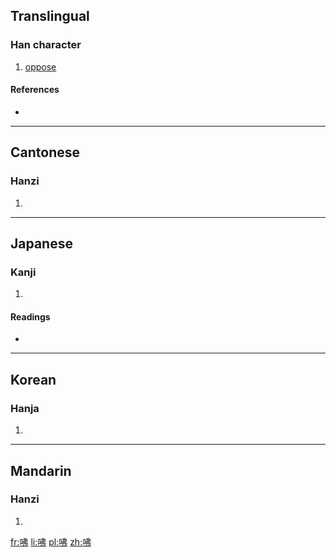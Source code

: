 ==Translingual==

===Han character===
{{Han char|rn=30|rad=口|as=05|sn=8|four=6502<sub>7</sub>|canj=口中中弓 (RLLN)}}

# [[oppose]]

====References====
* {{Han ref|kx=0184.130|dkj=03486|dj=0403.120|hdz=10609.070|uh=5488|ud=21640|bh=CBE0|bd=52192}}

----

==Cantonese==

===Hanzi===
{{yue-hanzi|jyut=|y=fat1}}

# {{defn|lang=yue|sort=口05}}

----

==Japanese==

===Kanji===
{{ja-kanji|grade=|rs=口05}}

# {{defn|lang=ja|sort=口05}}

====Readings====
* {{ja-readings|on=[[ふつ]] (futsu), [[ぶち]] (buchi), [[ひつ]] (hitsu), [[びち]] (bichi)|kun=[[たがう]] (tagau), [[いな]] (ina)}}

----

==Korean==

===Hanja===
{{ko-hanja|hangeul=불|rv=bul|mr=pul}}

# {{defn|lang=ko|sort=口05}}

----

==Mandarin==

===Hanzi===
{{cmn-hanzi|pin=[[fú]] ([[fu2]])|wg=fu<sup>2</sup>}}

# {{defn|lang=cmn|sort=口05}}

[[fr:咈]]
[[li:咈]]
[[pl:咈]]
[[zh:咈]]